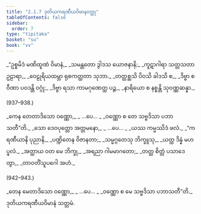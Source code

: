 ```yaml
---
title: "2.1.7 ဒုတိယကရဏီယဝိမာနဝတ္ထု"
tableOfContents: false
sidebar:
  order: 7
type: "tipitaka"
basket: "su"
book: "vv"
---
```



<DynamicBreadcrumb />

<Division number="935" book="vv" e="ch" v="19" p="83">

<Paragraph number="781" type="verses" book="vv">
_“ဥစ္စမိဒံ မဏိထူဏံ ဝိမာနံ,_  
_သမန္တတော ဒွါဒသ ယောဇနာနိ;_  
_ကူဋာဂါရာ သတ္တသတာ ဥဠာရာ,_  
_ဝေဠုရိယထမ္ဘာ ရုစကတ္ထတာ သုဘာ._  

</Paragraph>

</Division>
<Division number="936" book="vv" e="ch" v="19" p="83">

<Paragraph number="782" type="verses" book="vv">
_တတ္ထစ္ဆသိ ပိဝသိ ခါဒသိ စ,_  
_ဒိဗ္ဗာ စ ဝီဏာ ပဝဒန္တိ ဝဂ္ဂုံ;_  
_ဒိဗ္ဗာ ရသာ ကာမဂုဏေတ္ထ ပဉ္စ,_  
_နာရိယော စ နစ္စန္တိ သုဝဏ္ဏဆန္နာ._  


(937–938.)
</Paragraph>

<Paragraph number="783" type="verses" book="vv">
_ကေန တေတာဒိသော ဝဏ္ဏော,_  
_ …ပေ… _  
_ဝဏ္ဏော စ တေ သဗ္ဗဒိသာ ပဘာသတီ”တိ._  

</Paragraph>

</Division>
<Division number="939" book="vv" e="ch" v="19" p="83">

<Paragraph number="784" type="verses" book="vv">
_သော ဒေဝပုတ္တော အတ္တမနော,_  
_ …ပေ… _  
_ယဿ ကမ္မဿိဒံ ဖလံ._  

</Paragraph>

</Division>
<Division number="940" book="vv" e="ch" v="19" p="83">

<Paragraph number="785" type="verses" book="vv">
_“ကရဏီယာနိ ပုညာနိ,_  
_ပဏ္ဍိတေန ဝိဇာနတာ;_  
_သမ္မဂ္ဂတေသု ဘိက္ခူသု,_  
_ယတ္ထ ဒိန္နံ မဟပ္ဖလံ._  

</Paragraph>

</Division>
<Division number="941" book="vv" e="ch" v="19" p="83">

<Paragraph number="786" type="verses" book="vv">
_အတ္ထာယ ဝတ မေ ဘိက္ခု,_  
_အရညာ ဂါမမာဂတော;_  
_တတ္ထ စိတ္တံ ပသာဒေတွာ,_  
_တာဝတိံသူပဂေါ အဟံ._  


(942–943.)
</Paragraph>

<Paragraph number="787" type="verses" book="vv">
_တေန မေတာဒိသော ဝဏ္ဏော,_  
_ …ပေ… _  
_ဝဏ္ဏော စ မေ သဗ္ဗဒိသာ ပဘာသတီ”တိ._  


</Paragraph>
</Division>

<Paragraph number="788" type="center" book="vv">
ဒုတိယကရဏီယဝိမာနံ သတ္တမံ.
</Paragraph>